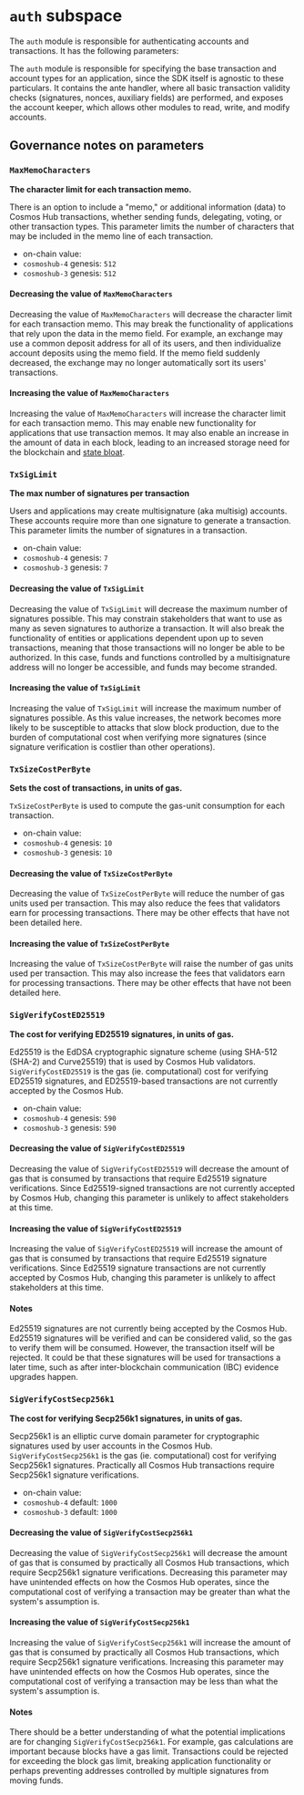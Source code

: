 
# `auth` subspace

The `auth` module is responsible for authenticating accounts and transactions. It has the following parameters:

<Table data={currentParams.auth} />

The `auth` module is responsible for specifying the base transaction and account types for an application, since the SDK itself is agnostic to these particulars. It contains the ante handler, where all basic transaction validity checks (signatures, nonces, auxiliary fields) are performed, and exposes the account keeper, which allows other modules to read, write, and modify accounts.

## Governance notes on parameters

### `MaxMemoCharacters`

**The character limit for each transaction memo.**

There is an option to include a "memo," or additional information (data) to Cosmos Hub transactions, whether sending funds, delegating, voting, or other transaction types. This parameter limits the number of characters that may be included in the memo line of each transaction.

- on-chain value: <Var children={currentParams.auth.MaxMemoCharacters} />
- `cosmoshub-4` genesis: `512`
- `cosmoshub-3` genesis: `512`

#### Decreasing the value of `MaxMemoCharacters`

Decreasing the value of `MaxMemoCharacters` will decrease the character limit for each transaction memo. This may break the functionality of applications that rely upon the data in the memo field. For example, an exchange may use a common deposit address for all of its users, and then individualize account deposits using the memo field. If the memo field suddenly decreased, the exchange may no longer automatically sort its users' transactions.

#### Increasing the value of `MaxMemoCharacters`

<!-- markdown-link-check-disable -->

Increasing the value of `MaxMemoCharacters` will increase the character limit for each transaction memo. This may enable new functionality for applications that use transaction memos. It may also enable an increase in the amount of data in each block, leading to an increased storage need for the blockchain and [state bloat](https://thecontrol.co/state-growth-a-look-at-the-problem-and-its-solutions-6de9d7634b0b).

<!-- markdown-link-check-enable -->

### `TxSigLimit`

**The max number of signatures per transaction**

Users and applications may create multisignature (aka multisig) accounts. These accounts require more than one signature to generate a transaction. This parameter limits the number of signatures in a transaction.

- on-chain value: <Var children={currentParams.auth.TxSigLimit} />
- `cosmoshub-4` genesis: `7`
- `cosmoshub-3` genesis: `7`

#### Decreasing the value of `TxSigLimit`

Decreasing the value of `TxSigLimit` will decrease the maximum number of signatures possible. This may constrain stakeholders that want to use as many as seven signatures to authorize a transaction. It will also break the functionality of entities or applications dependent upon up to seven transactions, meaning that those transactions will no longer be able to be authorized. In this case, funds and functions controlled by a multisignature address will no longer be accessible, and funds may become stranded.

#### Increasing the value of `TxSigLimit`

Increasing the value of `TxSigLimit` will increase the maximum number of signatures possible. As this value increases, the network becomes more likely to be susceptible to attacks that slow block production, due to the burden of computational cost when verifying more signatures (since signature verification is costlier than other operations).

### `TxSizeCostPerByte`

**Sets the cost of transactions, in units of gas.**

`TxSizeCostPerByte` is used to compute the gas-unit consumption for each transaction.

- on-chain value: <Var children={currentParams.auth.TxSizeCostPerByte} />
- `cosmoshub-4` genesis: `10`
- `cosmoshub-3` genesis: `10`

#### Decreasing the value of `TxSizeCostPerByte`

Decreasing the value of `TxSizeCostPerByte` will reduce the number of gas units used per transaction. This may also reduce the fees that validators earn for processing transactions. There may be other effects that have not been detailed here.

#### Increasing the value of `TxSizeCostPerByte`

Increasing the value of `TxSizeCostPerByte` will raise the number of gas units used per transaction. This may also increase the fees that validators earn for processing transactions. There may be other effects that have not been detailed here.

### `SigVerifyCostED25519`

**The cost for verifying ED25519 signatures, in units of gas.**

Ed25519 is the EdDSA cryptographic signature scheme (using SHA-512 (SHA-2) and Curve25519) that is used by Cosmos Hub validators. `SigVerifyCostED25519` is the gas (ie. computational) cost for verifying ED25519 signatures, and ED25519-based transactions are not currently accepted by the Cosmos Hub.

- on-chain value: <Var children={currentParams.auth.SigVerifyCostED25519} />
- `cosmoshub-4` genesis: `590`
- `cosmoshub-3` genesis: `590`

#### Decreasing the value of `SigVerifyCostED25519`

Decreasing the value of `SigVerifyCostED25519` will decrease the amount of gas that is consumed by transactions that require Ed25519 signature verifications. Since Ed25519-signed transactions are not currently accepted by Cosmos Hub, changing this parameter is unlikely to affect stakeholders at this time.

#### Increasing the value of `SigVerifyCostED25519`

Increasing the value of `SigVerifyCostED25519` will increase the amount of gas that is consumed by transactions that require Ed25519 signature verifications. Since Ed25519 signature transactions are not currently accepted by Cosmos Hub, changing this parameter is unlikely to affect stakeholders at this time.

#### Notes

Ed25519 signatures are not currently being accepted by the Cosmos Hub. Ed25519 signatures will be verified and can be considered valid, so the gas to verify them will be consumed. However, the transaction itself will be rejected. It could be that these signatures will be used for transactions a later time, such as after inter-blockchain communication (IBC) evidence upgrades happen.

### `SigVerifyCostSecp256k1`

**The cost for verifying Secp256k1 signatures, in units of gas.**

Secp256k1 is an elliptic curve domain parameter for cryptographic signatures used by user accounts in the Cosmos Hub. `SigVerifyCostSecp256k1` is the gas (ie. computational) cost for verifying Secp256k1 signatures. Practically all Cosmos Hub transactions require Secp256k1 signature verifications.

- on-chain value: <Var children={currentParams.auth.SigVerifyCostSecp256k1} />
- `cosmoshub-4` default: `1000`
- `cosmoshub-3` default: `1000`

#### Decreasing the value of `SigVerifyCostSecp256k1`

Decreasing the value of `SigVerifyCostSecp256k1` will decrease the amount of gas that is consumed by practically all Cosmos Hub transactions, which require Secp256k1 signature verifications. Decreasing this parameter may have unintended effects on how the Cosmos Hub operates, since the computational cost of verifying a transaction may be greater than what the system's assumption is.

#### Increasing the value of `SigVerifyCostSecp256k1`

Increasing the value of `SigVerifyCostSecp256k1` will increase the amount of gas that is consumed by practically all Cosmos Hub transactions, which require Secp256k1 signature verifications. Increasing this parameter may have unintended effects on how the Cosmos Hub operates, since the computational cost of verifying a transaction may be less than what the system's assumption is.

#### Notes

There should be a better understanding of what the potential implications are for changing `SigVerifyCostSecp256k1`. For example, gas calculations are important because blocks have a gas limit. Transactions could be rejected for exceeding the block gas limit, breaking application functionality or perhaps preventing addresses controlled by multiple signatures from moving funds.
